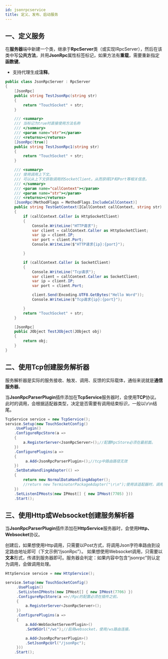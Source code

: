 ```yaml
---
id: jsonrpcservice
title: 定义、发布、启动服务
---
```


## 一、定义服务

在**服务器**端中新建一个类，继承于**RpcServer**类（或实现IRpcServer），然后在该类中写**公共方法**，并用**JsonRpc**属性标签标记，如果方法有**重载**，需要重新指定**函数键**。

- 支持代理生成**注释**。

```csharp
public class JsonRpcServer : RpcServer
{
    [JsonRpc]
    public string TestJsonRpc(string str)
    {
        return "TouchSocket" + str;
    }

    /// <summary>
    /// 当标记为true时直接使用方法名称
    /// </summary>
    /// <param name="str"></param>
    /// <returns></returns>
    [JsonRpc(true)]
    public string TestJsonRpc1(string str)
    {
        return "TouchSocket" + str;
    }

    /// <summary>
    /// 使用调用上下文。
    /// 可以从上下文获取调用的SocketClient。从而获得IP和Port等相关信息。
    /// </summary>
    /// <param name="callContext"></param>
    /// <param name="str"></param>
    /// <returns></returns>
    [JsonRpc(MethodFlags = MethodFlags.IncludeCallContext)]
    public string TestGetContext(ICallContext callContext, string str)
    {
        if (callContext.Caller is HttpSocketClient)
        {
            Console.WriteLine("HTTP请求");
            var client = callContext.Caller as HttpSocketClient;
            var ip = client.IP;
            var port = client.Port;
            Console.WriteLine($"HTTP请求{ip}:{port}");

        }

        if (callContext.Caller is SocketClient)
        {
            Console.WriteLine("Tcp请求");
            var client = callContext.Caller as SocketClient;
            var ip = client.IP;
            var port = client.Port;

            client.Send(Encoding.UTF8.GetBytes("Hello Word"));
            Console.WriteLine($"Tcp请求{ip}:{port}");

        }
        return "TouchSocket" + str;
    }

    [JsonRpc]
    public JObject TestJObject(JObject obj)
    {
        return obj;
    }
}
```

<a name="ai1L7"></a>

## 二、使用Tcp创建服务解析器

服务解析器是实际的服务接收、触发、调用、反馈的实际载体，通俗来说就是**通信服务器**。

当**JsonRpcParserPlugin**插件添加在**TcpService**服务器时，会使用**TCP**协议。此时的调用，会根据适配器类型，决定是否需要有调用结束标识，一般以\r\n结尾。

```csharp
TcpService service = new TcpService();
service.Setup(new TouchSocketConfig()
    .UsePlugin()
    .ConfigureRpcStore(a =>
    {
        a.RegisterServer<JsonRpcServer>();//配置RpcStore必须在最前面。
    })
    .ConfigurePlugins(a =>
    {
         a.Add<JsonRpcParserPlugin>();//tcp中路由路径无效
    })
    .SetDataHandlingAdapter(() =>
    {
        return new NormalDataHandlingAdapter();
        //return new TerminatorPackageAdapter("\r\n");使用该适配器时，调用方必须在最后追加相应的结束调用符。
    })
    .SetListenIPHosts(new IPHost[] { new IPHost(7705) }))
    .Start();
```

<a name="X5yn3"></a>

## 三、使用Http或Websocket创建服务解析器

当**JsonRpcParserPlugin**插件添加在**HttpService**服务器时，会使用**Http、Websocket**协议。

创建后，如果想使用Http调用，只需要以Post方式，将调用Json字符串路由到设定路由地址即可（下文示例“/jsonRpc”）。
如果想使用Websocket调用，只需要以**文本**形式，传递到服务器即可。服务器会判定：如果内容中包含“jsonrpc”则认定为调用，会做调用处理。

```csharp
HttpService service = new HttpService();

service.Setup(new TouchSocketConfig()
     .UsePlugin()
     .SetListenIPHosts(new IPHost[] { new IPHost(7706) })
     .ConfigureRpcStore(a =>//Rpc的配置必须在插件之前。
     {
         a.RegisterServer<JsonRpcServer>();
     })
     .ConfigurePlugins(a => 
     {
         a.Add<WebSocketServerPlugin>()
         .SetWSUrl("/ws");//启用websocket，使用/ws路由连接。

         a.Add<JsonRpcParserPlugin>()
         .SetJsonRpcUrl("/jsonRpc");
     }))
    .Start();
```
